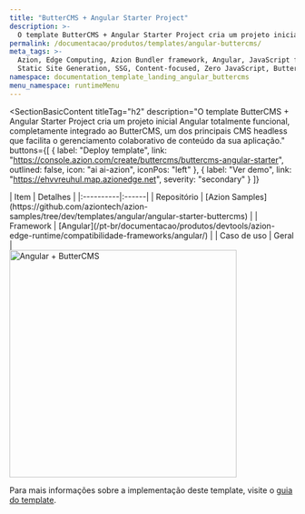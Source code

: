 ```yaml
---
title: "ButterCMS + Angular Starter Project"
description: >-
  O template ButterCMS + Angular Starter Project cria um projeto inicial Angular totalmente funcional, completamente integrado ao ButterCMS, um dos principais CMS headless que facilita o gerenciamento colaborativo de conteúdo da sua aplicação.
permalink: /documentacao/produtos/templates/angular-buttercms/
meta_tags: >-
  Azion, Edge Computing, Azion Bundler framework, Angular, JavaScript frameworks,
  Static Site Generation, SSG, Content-focused, Zero JavaScript, ButterCMS
namespace: documentation_template_landing_angular_buttercms
menu_namespace: runtimeMenu
---
```



<SectionBasicContent
  titleTag="h2"
  description="O template ButterCMS + Angular Starter Project cria um projeto inicial Angular totalmente funcional, completamente integrado ao ButterCMS, um dos principais CMS headless que facilita o gerenciamento colaborativo de conteúdo da sua aplicação."
  buttons={[
    { label: "Deploy template", link: "https://console.azion.com/create/buttercms/buttercms-angular-starter", outlined: false, icon: "ai ai-azion", iconPos: "left" },
    { label: "Ver demo", link: "https://ehvvreuhul.map.azionedge.net", severity: "secondary" }
  ]}
>
  <Fragment slot="content">
    <div style="flex: 1; min-width: 300px;">
      | Item | Detalhes |
      |:----------|:------|
      | Repositório | [Azion Samples](https://github.com/aziontech/azion-samples/tree/dev/templates/angular/angular-starter-buttercms) |
      | Framework | [Angular](/pt-br/documentacao/produtos/devtools/azion-edge-runtime/compatibilidade-frameworks/angular/) |
      | Caso de uso | Geral |
    </div>
    <div style="display: flex; justify-content: center; align-items: center; flex: 1;">
      <img src="/assets/docs/images/uploads/template-showcase/angular/angular-buttercms.png" width="400" alt="Angular + ButterCMS" style="min-width: 100%; max-width: 100%; height: auto;" />
    </div>
  </Fragment>
</SectionBasicContent>

Para mais informações sobre a implementação deste template, visite o [guia do template](/pt-br/documentacao/produtos/guias/butter-templates-collection/).